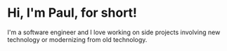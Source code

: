 # Hi, I'm Paul, for short!

I'm a software engineer and I love working on side projects involving new technology or modernizing from old technology.
